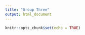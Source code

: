 ```yaml
---
title: "Group Three"
output: html_document
---
```


```r
knitr::opts_chunk$set(echo = TRUE)
```


